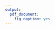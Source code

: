 ```yaml
---
output:
  pdf_document:
    fig_caption: yes
---
```


\begin{centering}

\vspace{3 cm}

\Huge

{\bf Here I have to write the title of my thesis}

\vspace{3 cm}

\Large
KINIF Pierrick

\vspace{3 cm}


\normalsize
Submitted in partial fulfilment of the requirements of the Master's Degree of Business Management and Administration, Finance Specialisation



May 2018

\vspace{3 cm}

\normalsize

Faculty of Economics, Social Sciences and Business Administration

\normalsize
University of Namur

\vspace{2 cm}


![caption](\figures\UNamur.png)


\end{centering}